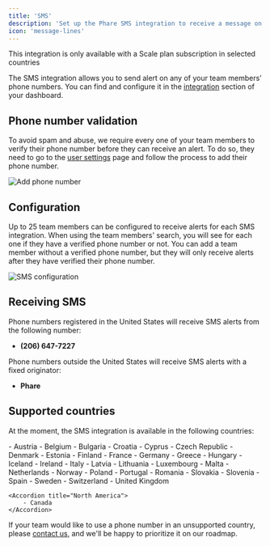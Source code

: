 ```yaml
---
title: 'SMS'
description: 'Set up the Phare SMS integration to receive a message on your phone when your website or server is down.'
icon: 'message-lines'
---
```


<Warning>This integration is only available with a Scale plan subscription in selected countries</Warning>

The SMS integration allows you to send alert on any of your team members' phone numbers. You can find and configure it in the [integration](https://app.phare.io/organization/apps) section of your dashboard.

## Phone number validation

To avoid spam and abuse, we require every one of your team members to verify their phone number before they can receive an alert. To do so, they need to go to the [user settings](https://app.phare.io/user/settings) page and follow the process to add their phone number.

<Frame type="glass">
  <img class="border rounded-lg" src="/images/integrations/sms/add-phone-number.webp" alt="Add phone number" />
</Frame>

## Configuration

Up to 25 team members can be configured to receive alerts for each SMS integration. When using the team members' search, you will see for each one if they have a verified phone number or not. You can add a team member without a verified phone number, but they will only receive alerts after they have verified their phone number.

<Frame type="glass">
  <img class="border rounded-lg" src="/images/integrations/sms/sms-configuration.webp" alt="SMS configuration" />
</Frame>

## Receiving SMS

Phone numbers registered in the United States will receive SMS alerts from the following number:

- **(206) 647-7227**

Phone numbers outside the United States will receive SMS alerts with a fixed originator:

- **Phare**

## Supported countries

At the moment, the SMS integration is available in the following countries:

<AccordionGroup>
    <Accordion title="Europe">
        - Austria
        - Belgium
        - Bulgaria
        - Croatia
        - Cyprus
        - Czech Republic
        - Denmark
        - Estonia
        - Finland
        - France
        - Germany
        - Greece
        - Hungary
        - Iceland
        - Ireland
        - Italy
        - Latvia
        - Lithuania
        - Luxembourg
        - Malta
        - Netherlands
        - Norway
        - Poland
        - Portugal
        - Romania
        - Slovakia
        - Slovenia
        - Spain
        - Sweden
        - Switzerland
        - United Kingdom
    </Accordion>

    <Accordion title="North America">
        - Canada
    </Accordion>
</AccordionGroup>

If your team would like to use a phone number in an unsupported country, please [contact us](mailto:contact@phare.io), and we'll be happy to prioritize it on our roadmap.
